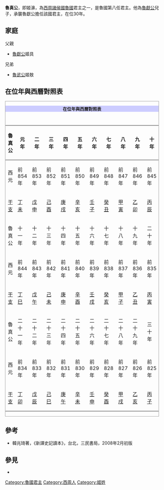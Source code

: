 {{Emperorcn box
|圖像=
|名稱=魯真公
|姓名=姬濞
|謚號=真公，一作慎公
|陵墓=不詳
|政權=[[魯國|魯國]]
|出生日期=？
|逝世日期=前825年
|在位=前854年 - 前825年
|父=[[魯獻公|魯獻公]]
|母=不明
|年號=無
}}

'''魯真公'''，即姬濞，為[[西周|西周]][[諸侯國|諸侯國]][[魯國|魯國]]君主之一，是魯國第八任君主。他為[[魯獻公|魯獻公]]兒子，承襲魯獻公擔任該國君主，在位30年。

==家庭==
父親
*[[魯獻公|魯獻公]]姬具

兄弟
*[[魯武公|魯武公]]姬敖

== 在位年與西曆對照表 ==
<div class="NavFrame" style="clear: both; border: 1px solid #999; margin: 0.5em auto;">
<div class="NavHead" style="background-color: #CCCCFF; font-size: 100%; border-left: 3em soli; text-align: center; font-weight: bold;">在位年與西曆對照表
</div>
<div class="NavContent" style="padding: 1em 0 0 0; font-size: 100%; text-align: center;">
{| class="wikitable" style="text-align:center;"
|-
!魯真公||元年||二年||三年||四年||五年||六年||七年||八年||九年||十年
|-
!西元
|前854年||前853年||前852年||前851年||前850年||前849年||前848年||前847年||前846年||前845年
|-
![[干支|干支]]
|[[丁未|丁未]]||[[戊申|戊申]]||[[己酉|己酉]]||[[庚戌|庚戌]]||[[辛亥|辛亥]]||[[壬子|壬子]]||[[癸丑|癸丑]]||[[甲寅|甲寅]]||[[乙卯|乙卯]]||[[丙辰|丙辰]]
|-
!魯真公||十一年||十二年||十三年||十四年||十五年||十六年||十七年||十八年||十九年||二十年
|-
!西元
|前844年||前843年||前842年||前841年||前840年||前839年||前838年||前837年||前836年||前835年
|-
![[干支|干支]]
|[[丁巳|丁巳]]||[[戊午|戊午]]||[[己未|己未]]||[[庚申|庚申]]||[[辛酉|辛酉]]||[[壬戌|壬戌]]||[[癸亥|癸亥]]||[[甲子|甲子]]||[[乙丑|乙丑]]||[[丙寅|丙寅]]
|-
!魯真公||二十一年||二十二年||二十三年||二十四年||二十五年||二十六年||二十七年||二十八年||二十九年||三十年
|-
!西元
|前834年||前833年||前832年||前831年||前830年||前829年||前828年||前827年||前826年||前825年
|-
![[干支|干支]]
|[[丁卯|丁卯]]||[[戊辰|戊辰]]||[[己巳|己巳]]||[[庚午|庚午]]||[[辛未|辛未]]||[[壬申|壬申]]||[[癸酉|癸酉]]||[[甲戌|甲戌]]||[[乙亥|乙亥]]||[[丙子|丙子]]
|}

</div></div>

==參考==
*韓兆琦著，《新譯史記讀本》，台北，三民書局，2008年2月初版
==參見==

*{{wikisource history link|史記|033|魯考公、魯煬公、魯幽公、魯魏公、魯厲公、魯獻公、魯真公}}
{{start box}}
{{s-before|父[[魯獻公|魯獻公]]}}
{{s-title|[[西周|西周]][[魯國|魯國]]第八代君主|前854年－前825年}}
{{s-after|弟[[魯武公|魯武公]]}}
{{end box}}
{{鲁国君主}}
[[Category:魯國君主|Category:魯國君主]]
[[Category:西周人|Category:西周人]]
[[Category:姬姓|Category:姬姓]]